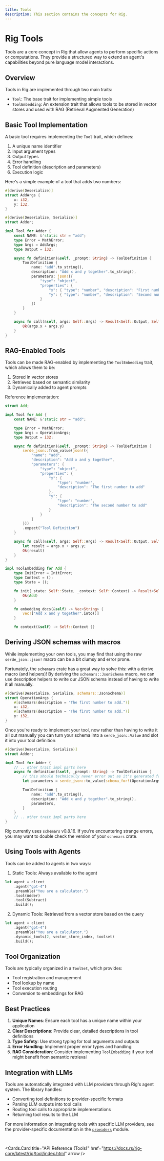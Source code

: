 ```yaml
---
title: Tools
description: This section contains the concepts for Rig.
---
```



# Rig Tools

Tools are a core concept in Rig that allow agents to perform specific actions or computations. They provide a structured way to extend an agent's capabilities beyond pure language model interactions.

## Overview

Tools in Rig are implemented through two main traits:
- `Tool`: The base trait for implementing simple tools
- `ToolEmbedding`: An extension trait that allows tools to be stored in vector stores and used with RAG (Retrieval Augmented Generation)

## Basic Tool Implementation

A basic tool requires implementing the `Tool` trait, which defines:

1. A unique name identifier
2. Input argument types
3. Output types
4. Error handling
5. Tool definition (description and parameters)
6. Execution logic

Here's a simple example of a tool that adds two numbers:

```rust
#[derive(Deserialize)]
struct AddArgs {
    x: i32,
    y: i32,
}

#[derive(Deserialize, Serialize)]
struct Adder;

impl Tool for Adder {
    const NAME: &'static str = "add";
    type Error = MathError;
    type Args = AddArgs;
    type Output = i32;

    async fn definition(&self, _prompt: String) -> ToolDefinition {
        ToolDefinition {
            name: "add".to_string(),
            description: "Add x and y together".to_string(),
            parameters: json!({
                "type": "object",
                "properties": {
                    "x": { "type": "number", "description": "First number" },
                    "y": { "type": "number", "description": "Second number" }
                }
            })
        }
    }

    async fn call(&self, args: Self::Args) -> Result<Self::Output, Self::Error> {
        Ok(args.x + args.y)
    }
}
```

## RAG-Enabled Tools

Tools can be made RAG-enabled by implementing the `ToolEmbedding` trait, which allows them to be:
1. Stored in vector stores
2. Retrieved based on semantic similarity
3. Dynamically added to agent prompts

Reference implementation:

```rust filename="rig-core/examples/rag_dynamic_tools.rs [28:77]"
struct Add;

impl Tool for Add {
    const NAME: &'static str = "add";

    type Error = MathError;
    type Args = OperationArgs;
    type Output = i32;

    async fn definition(&self, _prompt: String) -> ToolDefinition {
        serde_json::from_value(json!({
            "name": "add",
            "description": "Add x and y together",
            "parameters": {
                "type": "object",
                "properties": {
                    "x": {
                        "type": "number",
                        "description": "The first number to add"
                    },
                    "y": {
                        "type": "number",
                        "description": "The second number to add"
                    }
                }
            }
        }))
        .expect("Tool Definition")
    }

    async fn call(&self, args: Self::Args) -> Result<Self::Output, Self::Error> {
        let result = args.x + args.y;
        Ok(result)
    }
}

impl ToolEmbedding for Add {
    type InitError = InitError;
    type Context = ();
    type State = ();

    fn init(_state: Self::State, _context: Self::Context) -> Result<Self, Self::InitError> {
        Ok(Add)
    }

    fn embedding_docs(&self) -> Vec<String> {
        vec!["Add x and y together".into()]
    }

    fn context(&self) -> Self::Context {}
```

## Deriving JSON schemas with macros
While implementing your own tools, you may find that using the raw `serde_json::json!` macro can be a bit clumsy and error prone.

Fortunately, the `schemars` crate has a great way to solve this: with a derive macro (and helpers)! By deriving the `schemars::JsonSchema` macro, we can use description helpers to write our JSON schema instead of having to write it all manually.
```rust
#[derive(Deserialize, Serialize, schemars::JsonSchema)]
struct OperationArgs {
    #[schemars(description = "The first number to add.")]
    x: i32,
    #[schemars(description = "The first number to add.")]
    y: i32,
}
```

Once you're ready to implement your tool, now rather than having to write it all out manually you can turn your schema into a `serde_json::Value` and slot it into your tool definition:
```rust
#[derive(Deserialize, Serialize)]
struct Adder;

impl Tool for Adder {
    // .. other trait impl parts here
    async fn definition(&self, _prompt: String) -> ToolDefinition {
        // this should technically never error out as it's generated from set codegen
        let parameters = serde_json::to_value(schema_for!(OperationArgs)).unwrap();

        ToolDefinition {
            name: "add".to_string(),
            description: "Add x and y together".to_string(),
            parameters,
        }
    }
    // .. other trait impl parts here
}
```

Rig currently uses `schemars` v0.8.16. If you're encountering strange errors, you may want to double check the version of your `schemars` crate.

## Using Tools with Agents

Tools can be added to agents in two ways:

1. Static Tools: Always available to the agent
```rust
let agent = client
    .agent("gpt-4")
    .preamble("You are a calculator.")
    .tool(Adder)
    .tool(Subtract)
    .build();
```

2. Dynamic Tools: Retrieved from a vector store based on the query
```rust
let agent = client
    .agent("gpt-4")
    .preamble("You are a calculator.")
    .dynamic_tools(2, vector_store_index, toolset)
    .build();
```

## Tool Organization

Tools are typically organized in a `ToolSet`, which provides:
- Tool registration and management
- Tool lookup by name
- Tool execution routing
- Conversion to embeddings for RAG

## Best Practices

1. **Unique Names**: Ensure each tool has a unique name within your application
2. **Clear Descriptions**: Provide clear, detailed descriptions in tool definitions
3. **Type Safety**: Use strong typing for tool arguments and outputs
4. **Error Handling**: Implement proper error types and handling
5. **RAG Consideration**: Consider implementing `ToolEmbedding` if your tool might benefit from semantic retrieval

## Integration with LLMs

Tools are automatically integrated with LLM providers through Rig's agent system. The library handles:
- Converting tool definitions to provider-specific formats
- Parsing LLM outputs into tool calls
- Routing tool calls to appropriate implementations
- Returning tool results to the LLM

For more information on integrating tools with specific LLM providers, see the provider-specific documentation in the [`providers`](../integrations/model_providers.mdx) module.

<br />

<Cards.Card
    title="API Reference (Tools)"
    href="https://docs.rs/rig-core/latest/rig/tool/index.html"
    arrow
/>
